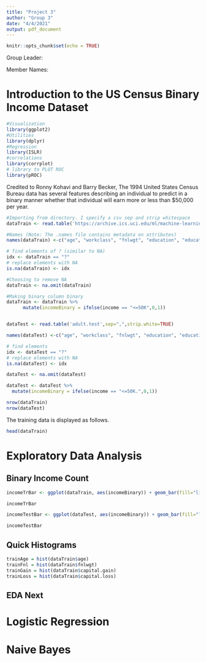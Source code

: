 ```yaml
---
title: "Project 3"
author: "Group 3"
date: "4/4/2021"
output: pdf_document
---
```


```r
knitr::opts_chunk$set(echo = TRUE)
```

Group Leader: \underline{Brianna Johnson}

Member Names: \underline{Marco Sousa, Ben Pfeffer, Nikita Seleznev, Brianna Johnson}


# Introduction to the US Census Binary Income Dataset

```r
#Visualization
library(ggplot2)
#Utilities
library(dplyr)
#Regression
library(ISLR)
#correlations
library(corrplot)
# library to PLOT ROC
library(pROC)

```

Credited to Ronny Kohavi and Barry Becker, The  1994 United States Census Bureau data has several features describing an individual to predict in a binary manner whether that individual will earn more or less than $50,000 per year.

```r
#Importing from directory. I specify a csv sep and strip whitespace
dataTrain <- read.table('https://archive.ics.uci.edu/ml/machine-learning-databases/adult/adult.data',sep=",",strip.white=TRUE)

#Names (Note: The .names file contains metadata on attributes)
names(dataTrain) <-c("age", "workclass", "fnlwgt", "education", "education.num", "marital.status", "occupation", "relationship","race","sex","capital.gain","capital.loss","hours.per.week","native.country","income")

# find elements of ? (similar to NA)
idx <- dataTrain == "?"
# replace elements with NA
is.na(dataTrain) <- idx

#Choosing to remove NA
dataTrain <- na.omit(dataTrain)

#Making binary column binary
dataTrain <- dataTrain %>%
      mutate(incomeBinary = ifelse(income == "<=50K",0,1))


dataTest <- read.table('adult.test',sep=",",strip.white=TRUE)

names(dataTest) <-c("age", "workclass", "fnlwgt", "education", "education.num", "marital.status", "occupation", "relationship","race","sex","capital.gain","capital.loss","hours.per.week","native.country","income")

# find elements
idx <- dataTest == "?"
# replace elements with NA
is.na(dataTest) <- idx

dataTest <- na.omit(dataTest)

dataTest <- dataTest %>%
  mutate(incomeBinary = ifelse(income == "<=50K.",0,1))

nrow(dataTrain)
nrow(dataTest)
```

The training data is displayed as follows.
```r
head(dataTrain)
```


# Exploratory Data Analysis

## Binary Income Count

```r
incomeTrBar <- ggplot(dataTrain, aes(incomeBinary)) + geom_bar(fill="lightblue",color="black")+ ggtitle("Train Income <=50K vs >50K") + theme(plot.title = element_text(hjust = 0.5, size = 17)) + geom_text(stat='count', aes(label=..count..), vjust=5)

incomeTrBar
```

```r
incomeTestBar <- ggplot(dataTest, aes(incomeBinary)) + geom_bar(fill="lightblue",color="black")+ ggtitle("Train Income <=50K vs >50K") + theme(plot.title = element_text(hjust = 0.5, size = 17)) + geom_text(stat='count', aes(label=..count..), vjust=5)

incomeTestBar
```

## Quick Histograms

```r

trainAge = hist(dataTrain$age)
trainFnl = hist(dataTrain$fnlwgt)
trainGain = hist(dataTrain$capital.gain)
trainLoss = hist(dataTrain$capital.loss)
```

## EDA Next


# Logistic Regression




# Naive Bayes



